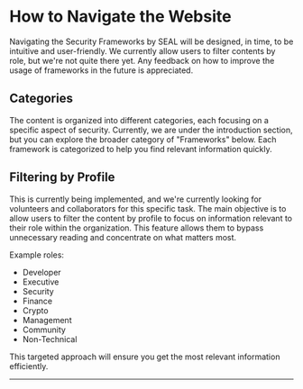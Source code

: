 
<TagProvider>

# How to Navigate the Website


Navigating the Security Frameworks by SEAL will be designed, in time, to be intuitive and
user-friendly. We currently allow users to filter contents by role, but we're not quite there yet.
Any feedback on how to improve the usage of frameworks in the future is appreciated.

## Categories

The content is organized into different categories, each focusing on a specific aspect of security.
Currently, we are under the introduction section, but you can explore the broader category of
"Frameworks" below. Each framework is categorized to help you find relevant information quickly.

## Filtering by Profile

This is currently being implemented, and we're currently looking for volunteers and collaborators
for this specific task. The main objective is to allow users to filter the content by profile
to focus on information relevant to their role within the organization. This feature allows them to
bypass unnecessary reading and concentrate on what matters most.

Example roles:

- Developer
- Executive
- Security
- Finance
- Crypto
- Management
- Community
- Non-Technical

This targeted approach will ensure you get the most relevant information efficiently.

---

</TagProvider>
<ContributeFooter />